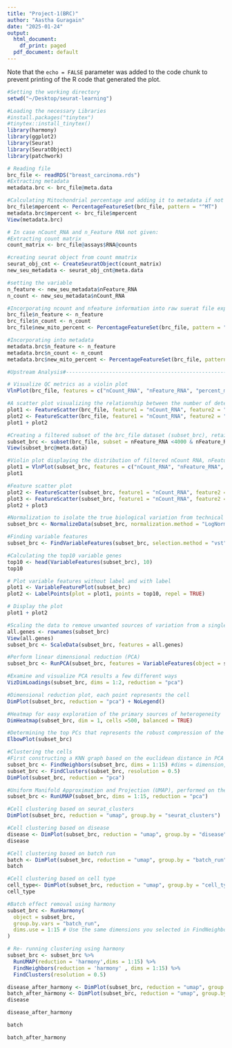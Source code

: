 ```yaml
---
title: "Project-1(BRC)"
author: "Aastha Guragain"
date: "2025-01-24"
output:
  html_document:
    df_print: paged
  pdf_document: default
---
```




Note that the `echo = FALSE` parameter was added to the code chunk to prevent printing of the R code that generated the plot.
```r
#Setting the working directory
setwd("~/Desktop/seurat-learning")

#Loading the necessary Libraries
#install.packages("tinytex")
#tinytex::install_tinytex()
library(harmony)
library(ggplot2)
library(Seurat)
library(SeuratObject)
library(patchwork)
```

```r
# Reading file
brc_file <- readRDS("breast_carcinoma.rds")
#Extracting metadata
metadata.brc <- brc_file@meta.data
```

```r
#Calculating Mitochondrial percentage and adding it to metadata if not given
brc_file$mpercent <- PercentageFeatureSet(brc_file, pattern = "^MT")
metadata.brc$mpercent <- brc_file$mpercent
View(metadata.brc)

```

```r
# In case nCount_RNA and n_Feature RNA not given:
#Extracting count matrix
count_matrix <- brc_file@assays$RNA@counts

#creating seurat object from count mmatrix
seurat_obj_cnt <- CreateSeuratObject(count_matrix)
new_seu_metadata <- seurat_obj_cnt@meta.data

#setting the variable
n_feature <- new_seu_metadata$nFeature_RNA
n_count <- new_seu_metadata$nCount_RNA
```


```r
#Incorporating ncount and nfeature information into raw suerat file expecting it do not have these features
brc_file$n_feature <- n_feature
brc_file$n_count <- n_count
brc_file$new_mito_percent <- PercentageFeatureSet(brc_file, pattern = "^MT-")

#Incorporating into metadata
metadata.brc$n_feature <- n_feature
metadata.brc$n_count <- n_count
metadata.brc$new_mito_percent <- PercentageFeatureSet(brc_file, pattern = "^MT-")

```

```r
#Upstream Analysis#------------------------------------------------------------------

# Visualize QC metrics as a violin plot
VlnPlot(brc_file, features = c("nCount_RNA", "nFeature_RNA", "percent_mito"), ncol = 3)
```
```r
#A scatter plot visualizing the relationship between the number of detected features (nFeature_RNA) and the total RNA count (nCount_RNA). 
plot1 <- FeatureScatter(brc_file, feature1 = "nCount_RNA", feature2 = "nFeature_RNA")
plot2 <- FeatureScatter(brc_file, feature1 = "nCount_RNA", feature2 = "percent_mito")
plot1 + plot2
```



```r
#Creating a filtered subset of the brc_file dataset (subset_brc), retaining cells with 700–4000 detected features (nFeature_RNA), 500–20,000 total RNA counts (nCount_RNA), and less than 10% mitochondrial content (percent_mito)
subset_brc <- subset(brc_file, subset = nFeature_RNA <4000 & nFeature_RNA > 700 & nCount_RNA < 20000 & nCount_RNA >500 & percent_mito <10)
View(subset_brc@meta.data)
```


```r
#Violin plot displaying the distribution of filtered nCount RNA, nFeature RNA and mitochondrial percentage across cells
plot1 = VlnPlot(subset_brc, features = c("nCount_RNA", "nFeature_RNA", "percent_mito"), ncol = 3)
plot1
```


```r
#Feature scatter plot
plot2 <- FeatureScatter(subset_brc, feature1 = "nCount_RNA", feature2 = "nFeature_RNA")
plot3 <- FeatureScatter(subset_brc, feature1 = "nCount_RNA", feature2 = "percent_mito")
plot2 + plot3
```
```r
#Normalization to isolate the true biological variation from technical artifacts and accurately compare gene expression patterns
subset_brc <- NormalizeData(subset_brc, normalization.method = "LogNormalize", scale.factor = 10000)

```

```r
#Finding variable features
subset_brc <- FindVariableFeatures(subset_brc, selection.method = "vst", nfeatures = 2000)
```


```r
#Calculating the top10 variable genes
top10 <- head(VariableFeatures(subset_brc), 10)
top10
```

```r
# Plot variable features without label and with label
plot1 <- VariableFeaturePlot(subset_brc)
plot2 <- LabelPoints(plot = plot1, points = top10, repel = TRUE)

# Display the plot
plot1 + plot2

```

```r
#Scaling the data to remove unwanted sources of variation from a single-cell dataset
all.genes <- rownames(subset_brc)
View(all.genes)
subset_brc <- ScaleData(subset_brc, features = all.genes)

```


```r
#Perform linear dimensional reduction (PCA)
subset_brc <- RunPCA(subset_brc, features = VariableFeatures(object = subset_brc))

#Examine and visualize PCA results a few different ways
VizDimLoadings(subset_brc, dims = 1:2, reduction = "pca")
```


```r
#Dimensional reduction plot, each point represents the cell
DimPlot(subset_brc, reduction = "pca") + NoLegend()
```

```r
#Heatmap for easy exploration of the primary sources of heterogeneity
DimHeatmap(subset_brc, dim = 1, cells =500, balanced = TRUE)
```


```r
#Determining the top PCs that represents the robust compression of the dataset
ElbowPlot(subset_brc)
```


```r
#Clustering the cells
#First constructing a KNN graph based on the euclidean distance in PCA space, and refining the edge weights between any two cells based on the shared overlap in their local neighborhoods (Jaccard similarity). 
subset_brc <- FindNeighbors(subset_brc, dims = 1:15) #dims = dimension, 
subset_brc <- FindClusters(subset_brc, resolution = 0.5)
DimPlot(subset_brc, reduction = "pca")
```


```r
#Uniform Manifold Approximation and Projection (UMAP), performed on the filtered dataset (subset_brc) using the first 15 principal components (dims = 1:15) from PCA. 
subset_brc <- RunUMAP(subset_brc, dims = 1:15, reduction = "pca")

#Cell clustering based on seurat_clusters
DimPlot(subset_brc, reduction = "umap", group.by = "seurat_clusters")
```


```r
#Cell clustering based on disease
disease <- DimPlot(subset_brc, reduction = "umap", group.by = "disease" , label = "TRUE")
disease
```

```r
#Cell clustering based on batch run
batch <- DimPlot(subset_brc, reduction = "umap", group.by = "batch_run", label = "TRUE")
batch
```


```r
#Cell clustering based on cell type
cell_type<- DimPlot(subset_brc, reduction = "umap", group.by = "cell_type")
cell_type
```


```r
#Batch effect removal using harmony
subset_brc <- RunHarmony(
  object = subset_brc,
  group.by.vars = "batch_run",
  dims.use = 1:15 # Use the same dimensions you selected in FindNeighbors
)

```

```r
# Re- running clustering using harmony
subset_brc <- subset_brc %>%
  RunUMAP(reduction = 'harmony',dims = 1:15) %>% 
  FindNeighbors(reduction = 'harmony' , dims = 1:15) %>%
  FindClusters(resolution = 0.5)
```





```r
disease_after_harmony <- DimPlot(subset_brc, reduction = "umap", group.by = "disease" , label = "TRUE")
batch_after_harmony <- DimPlot(subset_brc, reduction = "umap", group.by = "batch_run", label = "TRUE")
disease
```


```r
disease_after_harmony
```


```r
batch
```


```r
batch_after_harmony
```









